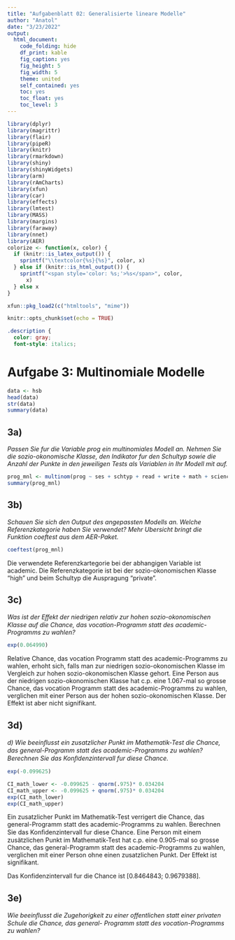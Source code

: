 ```yaml
---
title: "Aufgabenblatt 02: Generalisierte lineare Modelle"
author: "Anatol"
date: "3/23/2022"
output: 
  html_document:
    code_folding: hide
    df_print: kable
    fig_caption: yes
    fig_height: 5
    fig_width: 5
    theme: united
    self_contained: yes
    toc: yes
    toc_float: yes
    toc_level: 3
---
```


```r
library(dplyr)
library(magrittr)
library(flair)
library(pipeR)
library(knitr)
library(rmarkdown)
library(shiny)
library(shinyWidgets)
library(arm)
library(rAmCharts)
library(xfun)
library(car)
library(effects)
library(lmtest)
library(MASS)
library(margins)
library(faraway)
library(nnet)
library(AER)
colorize <- function(x, color) {
  if (knitr::is_latex_output()) {
    sprintf("\\textcolor{%s}{%s}", color, x)
  } else if (knitr::is_html_output()) {
    sprintf("<span style='color: %s;'>%s</span>", color, 
      x)
  } else x
}

xfun::pkg_load2(c("htmltools", "mime"))
```

```r
knitr::opts_chunk$set(echo = TRUE)
```

```css
.description {
  color: gray;
  font-style: italics;
```

# Aufgabe 3: Multinomiale Modelle
```r
data <- hsb
head(data)
str(data)
summary(data)
```
## 3a)
*Passen Sie fur die Variable prog ein multinomiales Modell an. Nehmen Sie die sozio-okonomische Klasse, den Indikator fur den Schultyp sowie die Anzahl der Punkte in den jeweiligen Tests als Variablen in Ihr Modell mit auf.*
```r
prog_mnl <- multinom(prog ~ ses + schtyp + read	+ write + math + science	+ socst, data = data)
summary(prog_mnl)
```
## 3b)
*Schauen Sie sich den Output des angepassten Modells an. Welche Referenzkategorie haben Sie verwendet? Mehr Ubersicht bringt die Funktion coeftest aus dem AER-Paket.*
```r
coeftest(prog_mnl)
```

Die verwendete Referenzkartegorie bei der abhangigen Variable ist academic. Die Referenzkategorie ist bei der sozio-okonomischen Klasse "high" und beim Schultyp die Auspragung "private".

## 3c)
*Was ist der Eﬀekt der niedrigen relativ zur hohen sozio-okonomischen Klasse auf die Chance, das vocation-Programm statt des academic-Programms zu wahlen?*
```r
exp(0.064990)

```

Relative Chance, das vocation Programm statt des academic-Programms zu wahlen, erhoht sich, falls man zur niedrigen sozio-okonomischen Klasse  im Vergleich zur hohen sozio-okonomischen Klasse gehort. Eine Person aus der niedrigen sozio-okonomischen Klasse hat c.p. eine 1.067-mal so grosse Chance, das vocation Programm statt des academic-Programms zu wahlen, verglichen mit einer Person aus der hohen sozio-okonomischen Klasse.
Der Effekt ist aber nicht signifikant.


## 3d)
*d) Wie beeinﬂusst ein zusatzlicher Punkt im Mathematik-Test die Chance, das general-Programm statt des academic-Programms zu wahlen? Berechnen Sie das Konﬁdenzintervall fur diese Chance.*
```r
exp(-0.099625)

CI_math_lower <- -0.099625 - qnorm(.975)* 0.034204
CI_math_upper <- -0.099625 + qnorm(.975)* 0.034204
exp(CI_math_lower)
exp(CI_math_upper)

```
Ein zusatzlicher Punkt im Mathematik-Test verrigert die Chance, das general-Programm statt des academic-Programms zu wahlen. Berechnen Sie das Konﬁdenzintervall fur diese Chance. Eine Person mit einem zusätzlichen Punkt im Mathematik-Test hat c.p. eine 0.905-mal so grosse Chance, das general-Programm statt des academic-Programms zu wahlen, verglichen mit einer Person ohne einen zusatzlichen Punkt. Der Effekt ist signifikant.

Das Konfidenzintervall fur die Chance ist [0.8464843; 0.9679388].

## 3e)
*Wie beeinﬂusst die Zugehorigkeit zu einer offentlichen statt einer privaten Schule die Chance, das general- Programm statt des vocation-Programms zu wahlen?*
```r

```



